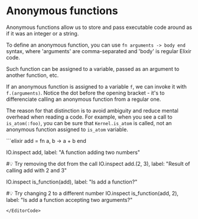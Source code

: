 
# Anonymous functions

Anonymous functions allow us to store and pass executable code around as if it was an integer or a string.

To define an anonymous function, you can use `fn arguments -> body end` syntax, where 'arguments' are comma-separated and 'body' is regular Elixir code.

Such function can be assigned to a variable, passed as an argument to another function, etc.

If an anonymous function is assigned to a variable `f`, we can invoke it with `f.(arguments)`. Notice the dot before the opening bracket - it's to differenciate calling an anonymous function from a regular one.

The reason for that distinction is to avoid ambiguity and reduce mental overhead when reading a code. For example, when you see a call to `is_atom(:foo)`, you can be sure that `Kernel.is_atom` is called, not an anonymous function assigned to `is_atom` variable.

<EditorCode>
```elixir
add = fn a, b -> a + b end

IO.inspect add, label: "A function adding two numbers"

#💡 Try removing the dot from the call
IO.inspect add.(2, 3), label: "Result of calling add with 2 and 3"

IO.inspect is_function(add), label: "Is add a function?"

#💡 Try changing 2 to a different number
IO.inspect is_function(add, 2),
  label: "Is add a function accepting two arguments?"
```
</EditorCode>
